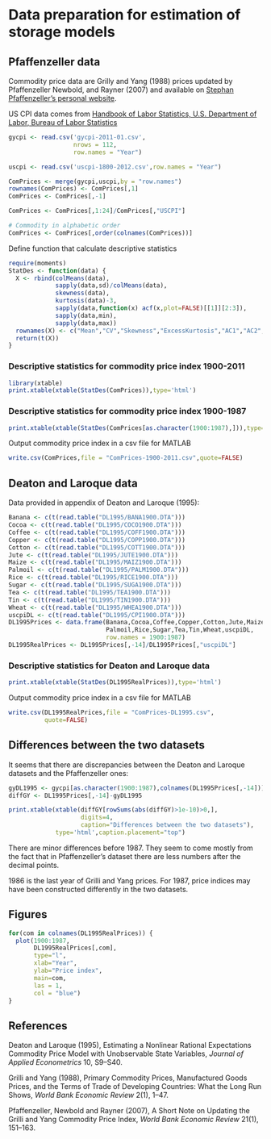 Data preparation for estimation of storage models
========================================================

Pfaffenzeller data
------------------

Commodity price data are Grilly and Yang (1988) prices updated by Pfaffenzeller Newbold, and Rayner (2007) and available on [Stephan Pfaffenzeller's personal website](http://www.stephan-pfaffenzeller.com/cpi.html).

US CPI data comes from [Handbook of Labor Statistics, U.S. Department of Labor, Bureau of Labor Statistics](http://www.minneapolisfed.org/community_education/teacher/calc/hist1800.cfm)

```r
gycpi <- read.csv('gycpi-2011-01.csv',
                  nrows = 112,
                  row.names = "Year")

uscpi <- read.csv('uscpi-1800-2012.csv',row.names = "Year")

ComPrices <- merge(gycpi,uscpi,by = "row.names")
rownames(ComPrices) <- ComPrices[,1]
ComPrices <- ComPrices[,-1]

ComPrices <- ComPrices[,1:24]/ComPrices[,"USCPI"]

# Commodity in alphabetic order
ComPrices <- ComPrices[,order(colnames(ComPrices))]
```

Define function that calculate descriptive statistics

```r
require(moments)
StatDes <- function(data) {
  X <- rbind(colMeans(data),
             sapply(data,sd)/colMeans(data),
             skewness(data),
             kurtosis(data)-3,
             sapply(data,function(x) acf(x,plot=FALSE)[[1]][2:3]),
             sapply(data,min),
             sapply(data,max))
  rownames(X) <- c("Mean","CV","Skewness","ExcessKurtosis","AC1","AC2","Min","Max")
  return(t(X))
}
```

### Descriptive statistics for commodity price index 1900-2011

```r
library(xtable)
print.xtable(xtable(StatDes(ComPrices)),type='html')
```

### Descriptive statistics for commodity price index 1900-1987
```r
print.xtable(xtable(StatDes(ComPrices[as.character(1900:1987),])),type='html')
```


Output commodity price index in a csv file for MATLAB

```r
write.csv(ComPrices,file = "ComPrices-1900-2011.csv",quote=FALSE)
```

Deaton and Laroque data
-----------------------

Data provided in appendix of Deaton and Laroque (1995):

```r
Banana <- c(t(read.table("DL1995/BANA1900.DTA")))
Cocoa <- c(t(read.table("DL1995/COCO1900.DTA")))
Coffee <- c(t(read.table("DL1995/COFF1900.DTA")))
Copper <- c(t(read.table("DL1995/COPP1900.DTA")))
Cotton <- c(t(read.table("DL1995/COTT1900.DTA")))
Jute <- c(t(read.table("DL1995/JUTE1900.DTA")))
Maize <- c(t(read.table("DL1995/MAIZ1900.DTA")))
Palmoil <- c(t(read.table("DL1995/PALM1900.DTA")))
Rice <- c(t(read.table("DL1995/RICE1900.DTA")))
Sugar <- c(t(read.table("DL1995/SUGA1900.DTA")))
Tea <- c(t(read.table("DL1995/TEA1900.DTA")))
Tin <- c(t(read.table("DL1995/TIN1900.DTA")))
Wheat <- c(t(read.table("DL1995/WHEA1900.DTA")))
uscpiDL <- c(t(read.table("DL1995/CPI1900.DTA")))
DL1995Prices <- data.frame(Banana,Cocoa,Coffee,Copper,Cotton,Jute,Maize,
                           Palmoil,Rice,Sugar,Tea,Tin,Wheat,uscpiDL,
                           row.names = 1900:1987)
DL1995RealPrices <- DL1995Prices[,-14]/DL1995Prices[,"uscpiDL"]
```

### Descriptive statistics for Deaton and Laroque data

```r
print.xtable(xtable(StatDes(DL1995RealPrices)),type='html')
```

Output commodity price index in a csv file for MATLAB

```r
write.csv(DL1995RealPrices,file = "ComPrices-DL1995.csv",
          quote=FALSE)
```

Differences between the two datasets
------------------------------------

It seems that there are discrepancies between the Deaton and Laroque datasets and the Pfaffenzeller ones:

```r
gyDL1995 <- gycpi[as.character(1900:1987),colnames(DL1995Prices[,-14])]
diffGY <- DL1995Prices[,-14]-gyDL1995
```


```r
print.xtable(xtable(diffGY[rowSums(abs(diffGY)>1e-10)>0,],
                    digits=4,
                    caption="Differences between the two datasets"),
             type='html',caption.placement="top")
```

There are minor differences before 1987. They seem to come mostly from the fact that in Pfaffenzeller's dataset there are less numbers after the decimal points.

1986 is the last year of Grilli and Yang prices. For 1987, price indices may have been constructed differently in the two datasets.

Figures
-------

```r
for(com in colnames(DL1995RealPrices)) {
  plot(1900:1987,
       DL1995RealPrices[,com],
       type="l",
       xlab="Year",
       ylab="Price index",
       main=com,
       las = 1,
       col = "blue")
}
```


References
----------

Deaton and Laroque (1995), Estimating a Nonlinear Rational Expectations Commodity Price Model with Unobservable State Variables, _Journal of Applied Econometrics_ 10, S9--S40.

Grilli and Yang (1988), Primary Commodity Prices, Manufactured Goods Prices, and the Terms of Trade of Developing Countries: What the Long Run Shows, _World Bank Economic Review_ 2(1), 1--47.

Pfaffenzeller, Newbold and Rayner (2007), A Short Note on Updating the Grilli and Yang Commodity Price Index, _World Bank Economic Review_ 21(1), 151--163.